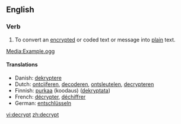 ==English==

===Verb===
{{en-verb}}

#To convert an [[encrypt]]ed or coded text or message into [[plain]] text.

[[Media:Example.ogg]]<!--[[Image:====Translations====-->

====Translations====
*Danish: [[dekryptere]]
*Dutch: [[ontcijferen]], [[decoderen]], [[ontsleutelen]], [[decrypteren]]
*Finnish: [[purkaa]] (koodaus) ([[dekryptata]])
*French: [[décrypter]], [[déchiffrer]] 
*German: [[entschlüsseln]]

[[vi:decrypt]]
[[zh:decrypt]]